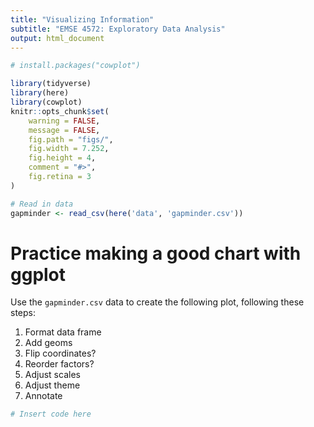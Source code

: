 ```yaml
---
title: "Visualizing Information"
subtitle: "EMSE 4572: Exploratory Data Analysis"
output: html_document
---
```


```r
# install.packages("cowplot")

library(tidyverse)
library(here)
library(cowplot)
knitr::opts_chunk$set(
    warning = FALSE,
    message = FALSE,
    fig.path = "figs/",
    fig.width = 7.252,
    fig.height = 4,
    comment = "#>",
    fig.retina = 3
)

# Read in data
gapminder <- read_csv(here('data', 'gapminder.csv'))
```

# Practice making a good chart with ggplot

Use the `gapminder.csv` data to create the following plot, following these steps:

1. Format data frame
2. Add geoms
3. Flip coordinates?
4. Reorder factors?
5. Adjust scales
6. Adjust theme
7. Annotate

```r
# Insert code here
```
